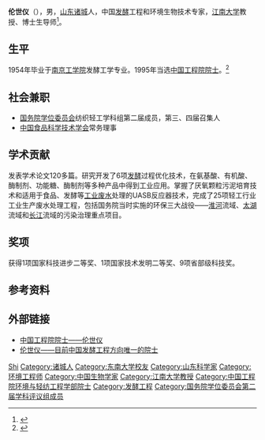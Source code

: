 '''伦世仪'''（{{bd|1928年|11月9日|}}），男，[[山东|山东]][[诸城|诸城]]人，中国[[发酵|发酵]]工程和环境生物技术专家，[[江南大学|江南大学]]教授、博士生导师<ref>{{cite web|url=http://www.gx211.com/news/2010928/n194516802.html|language=|title=伦世仪院士——江南大学教授|publisher=中国高校之窗|date=2010-09-28|accessdate=|archive-date=2016-03-05|archive-url=https://web.archive.org/web/20160305031259/http://www.gx211.com/news/2010928/n194516802.html|dead-url=no}}</ref>。

== 生平 ==
1954年毕业于[[南京工学院|南京工学院]]发酵工学专业。1995年当选[[中国工程院院士|中国工程院院士]]。<ref>{{cite web |url=http://www.cae.cn/cae/jsp/jump.jsp?oid=20111231115304218509837 |language= |title=伦世仪 |publisher=中国工程院 |date= |accessdate=2015-8 |archive-date=2017-07-10 |archive-url=https://web.archive.org/web/20170710035549/http://www.cae.cn/cae/jsp/jump.jsp?oid=20111231115304218509837 |dead-url=no }}</ref>

== 社会兼职 ==
* [[国务院学位委员会|国务院学位委员会]]纺织轻工学科组第二届成员，第三、四届召集人
* [[中国食品科学技术学会|中国食品科学技术学会]]常务理事

== 学术贡献 ==
发表学术论文120多篇。研究开发了6项[[发酵|发酵]]过程优化技术，在氨基酸、有机酸、酶制剂、功能糖、酶制剂等多种产品中得到工业应用。掌握了厌氧颗粒污泥培育技术和适用于食品、发酵等[[工业废水|工业废水]]处理的UASB反应器技术，完成了25项轻工行业工业生产废水处理工程，包括国务院当时实施的环保三大战役——[[淮河|淮河]]流域、[[太湖|太湖]]流域和[[长江|长江]]流域的污染治理重点项目。

== 奖项 ==
获得1项国家科技进步二等奖、1项国家技术发明二等奖、9项省部级科技奖。

== 参考资料 ==
{{reflist}}

== 外部链接 ==
* [http://www.hycfw.com/Category_269/Index.aspx 中国工程院院士——伦世仪]{{dead link|date=2017年11月 |bot=InternetArchiveBot |fix-attempted=yes }}
* [http://www.cnenzyme.com/news/show-652.html 伦世仪——目前中国发酵工程方向唯一的院士] {{Wayback|url=http://www.cnenzyme.com/news/show-652.html |date=20160306200951 }}

{{中国工程院环境与轻纺工程学部院士}}
{{国务院学位委员会第二届学科评议组/工学}}

{{Authority control}}

{{DEFAULTSORT:Lun伦}}
[[Category:伦姓|Shi]]
[[Category:诸城人|Category:诸城人]]
[[Category:东南大学校友|Category:东南大学校友]]
[[Category:山东科学家|Category:山东科学家]]
[[Category:环境工程师|Category:环境工程师]]
[[Category:中国生物学家|Category:中国生物学家]]
[[Category:江南大学教授|Category:江南大学教授]]
[[Category:中国工程院环境与轻纺工程学部院士|Category:中国工程院环境与轻纺工程学部院士]]
[[Category:发酵工程|Category:发酵工程]]
[[Category:国务院学位委员会第二届学科评议组成员|Category:国务院学位委员会第二届学科评议组成员]]